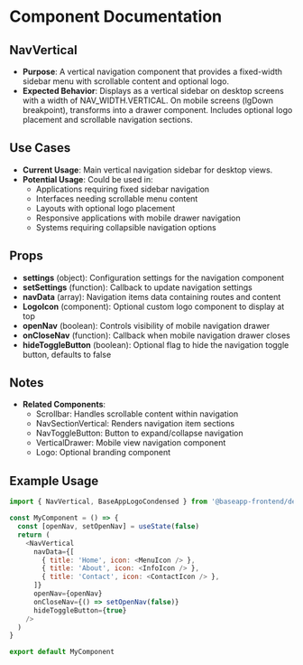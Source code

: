 
<Meta title="@baseapp-frontend | components/Navigation/NavVertical" />

# Component Documentation

## NavVertical

- **Purpose**: A vertical navigation component that provides a fixed-width sidebar menu with scrollable content and optional logo.
- **Expected Behavior**: Displays as a vertical sidebar on desktop screens with a width of NAV_WIDTH.VERTICAL. On mobile screens (lgDown breakpoint), transforms into a drawer component. Includes optional logo placement and scrollable navigation sections.

## Use Cases

- **Current Usage**: Main vertical navigation sidebar for desktop views.
- **Potential Usage**: Could be used in:
  - Applications requiring fixed sidebar navigation
  - Interfaces needing scrollable menu content
  - Layouts with optional logo placement
  - Responsive applications with mobile drawer navigation
  - Systems requiring collapsible navigation options

## Props

- **settings** (object): Configuration settings for the navigation component
- **setSettings** (function): Callback to update navigation settings
- **navData** (array): Navigation items data containing routes and content
- **LogoIcon** (component): Optional custom logo component to display at top
- **openNav** (boolean): Controls visibility of mobile navigation drawer
- **onCloseNav** (function): Callback when mobile navigation drawer closes
- **hideToggleButton** (boolean): Optional flag to hide the navigation toggle button, defaults to false

## Notes

- **Related Components**:
  - Scrollbar: Handles scrollable content within navigation
  - NavSectionVertical: Renders navigation item sections
  - NavToggleButton: Button to expand/collapse navigation
  - VerticalDrawer: Mobile view navigation component
  - Logo: Optional branding component

## Example Usage

```javascript
import { NavVertical, BaseAppLogoCondensed } from '@baseapp-frontend/design-system/web'

const MyComponent = () => {
  const [openNav, setOpenNav] = useState(false)
  return (
    <NavVertical
      navData={[
        { title: 'Home', icon: <MenuIcon /> },
        { title: 'About', icon: <InfoIcon /> },
        { title: 'Contact', icon: <ContactIcon /> },
      ]}
      openNav={openNav}
      onCloseNav={() => setOpenNav(false)}
      hideToggleButton={true}
    />
  )
}

export default MyComponent
```
